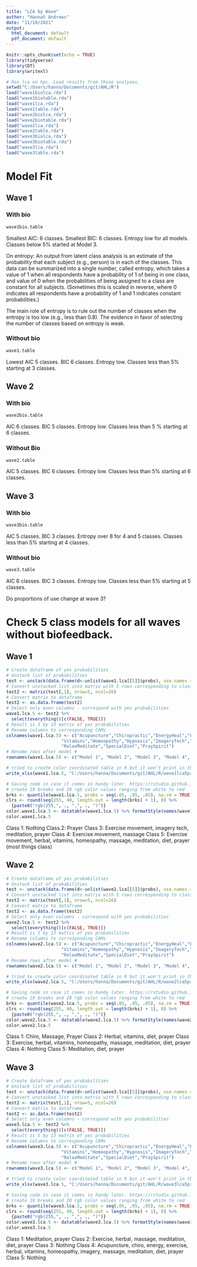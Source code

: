 ```yaml
---
title: "LCA by Wave"
author: "Hannah Andrews"
date: "11/10/2021"
output:
  html_document: default
  pdf_document: default
---
```


```r
knitr::opts_chunk$set(echo = TRUE)
library(tidyverse)
library(DT)
library(writexl)
```

```r
# Ran lca on hpc. Load results from those analyses. 
setwd("C:/Users/hanna/Documents/git/AHL/R")
load("wave1biolca.rda")
load("wave1biotable.rda")
load("wave1lca.rda")
load("wave1table.rda")
load("wave2biolca.rda")
load("wave2biotable.rda")
load("wave2lca.rda")
load("wave2table.rda")
load("wave3biolca.rda")
load("wave3biotable.rda")
load("wave3lca.rda")
load("wave3table.rda")
```

# Model Fit 

## Wave 1 

### With bio
```r
wave1bio.table
```
Smallest AIC: 6 classes. Smallest BIC: 6 classes. Entropy low for all models. Classes below 5% started at Model 3. 

On entropy: An output from latent class analysis is an estimate of the probability that each subject (e.g., person) is in each of the classes. This data can be summarized into a single number, called entropy, which takes a value of 1 when all respondents have a probability of 1 of being in one class, and value of 0 when the probabilities of being assigned to a class are constant for all subjects. (Sometimes this is scaled in reverse, where 0 indicates all respondents have a probability of 1 and 1 indicates constant probabilities.)

The main role of entropy is to rule out the number of classes when the entropy is too low (e.g., less than 0.8). The evidence in favor of selecting the number of classes based on entropy is weak.

### Without bio
```r
wave1.table
```
Lowest AIC 5 classes. BIC 6 classes. Entropy low. Classes less than 5% starting at 3 classes. 

## Wave 2 

### With bio
```r
wave2bio.table
```
AIC 6 classes. BIC 5 classes. Entropy low. Classes less than 5 % starting at 6 classes. 

### Without Bio
```r
wave2.table
```
AIC 5 classes. BIC 6 classes. Entropy low. Classes less than 5% starting at 6 classes. 

## Wave 3 

### With bio
```r
wave3bio.table
```
AIC 5 classes. BIC 3 classes. Entropy over 8 for 4 and 5 classes. Classes less than 5% starting at 4 classes. 

### Without bio
```r
wave3.table
```
AIC 6 classes. BIC 3 classes. Entropy low. Classes less than 5% starting at 5 classes. 

Do proportions of use change at wave 3?

# Check 5 class models for all waves without biofeedback. 

## Wave 1
```r
# Create dataframe of yes probabilities 
# Unstack list of probabilities
test <- unstack(data.frame(d<-unlist(wave1.lca[[5]]$probs), use.names = TRUE))
# Convert unstacked list into matrix with 5 rows corresponding to classes and 26 columns corresponding to no yes probabilities
test2 <- matrix(test[,1], nrow=5, ncol=26)
# Convert matrix to dataframe
test2 <- as.data.frame(test2)
# Select only even columns - correspond with yes probabilities
wave1.lca.5 <- test2 %>%
  select(everything()[c(FALSE, TRUE)])
# Result is 5 by 13 matrix of yes probabilities 
# Rename columns to corresponding CAMs
colnames(wave1.lca.5) <- c("Acupuncture","Chiropractic","EnergyHeal","ExerciseMove","Herbal",
                     "Vitamins","Homeopathy","Hypnosis","ImageryTech","Massage",
                     "RelaxMeditate","SpecialDiet","PraySpirit")
# Rename rows after model #
rownames(wave1.lca.5) <- c("Model 1", "Model 2", "Model 3", "Model 4", "Model 5")

# tried to create color coordinated table in R but it won't print in the rmarkdown output. Do it in excel because it'll be easier to view. 
write_xlsx(wave1.lca.5, "C:/Users/hanna/Documents/git/AHL/R/wave1lca5probs.xlsx")

# Saving code in case it comes in handy later. https://rstudio.github.io/DT/010-style.html
# create 19 breaks and 20 rgb color values ranging from white to red
brks <- quantile(wave1.lca.5, probs = seq(.05, .95, .05), na.rm = TRUE)
clrs <- round(seq(255, 40, length.out = length(brks) + 1), 0) %>%
  {paste0("rgb(255,", ., ",", ., ")")}
color.wave1.lca.5 <- datatable(wave1.lca.5) %>% formatStyle(names(wave1.lca.5), backgroundColor = styleInterval(brks, clrs))
color.wave1.lca.5
```
Class 1: Nothing
Class 2: Prayer 
Class 3: Exercise movement, imagery tech, meditation, prayer
Class 4: Exercise movement, massage
Class 5: Exercise movement, herbal, vitamins, homeopathy, massage, meditation, diet, prayer (most things class)

## Wave 2
```r
# Create dataframe of yes probabilities 
# Unstack list of probabilities
test <- unstack(data.frame(d<-unlist(wave2.lca[[5]]$probs), use.names = TRUE))
# Convert unstacked list into matrix with 5 rows corresponding to classes and 26 columns corresponding to no yes probabilities
test2 <- matrix(test[,1], nrow=5, ncol=26)
# Convert matrix to dataframe
test2 <- as.data.frame(test2)
# Select only even columns - correspond with yes probabilities
wave2.lca.5 <- test2 %>%
  select(everything()[c(FALSE, TRUE)])
# Result is 5 by 13 matrix of yes probabilities 
# Rename columns to corresponding CAMs
colnames(wave2.lca.5) <- c("Acupuncture","Chiropractic","EnergyHeal","ExerciseMove","Herbal",
                     "Vitamins","Homeopathy","Hypnosis","ImageryTech","Massage",
                     "RelaxMeditate","SpecialDiet","PraySpirit")
# Rename rows after model #
rownames(wave2.lca.5) <- c("Model 1", "Model 2", "Model 3", "Model 4", "Model 5")

# tried to create color coordinated table in R but it won't print in the rmarkdown output. Do it in excel because it'll be easier to view. 
write_xlsx(wave2.lca.5, "C:/Users/hanna/Documents/git/AHL/R/wave2lca5probs.xlsx")

# Saving code in case it comes in handy later. https://rstudio.github.io/DT/010-style.html
# create 19 breaks and 20 rgb color values ranging from white to red
brks <- quantile(wave2.lca.5, probs = seq(.05, .95, .05), na.rm = TRUE)
clrs <- round(seq(255, 40, length.out = length(brks) + 1), 0) %>%
  {paste0("rgb(255,", ., ",", ., ")")}
color.wave2.lca.5 <- datatable(wave2.lca.5) %>% formatStyle(names(wave2.lca.5), backgroundColor = styleInterval(brks, clrs))
color.wave2.lca.5
```
Class 1: Chiro, Massage, Prayer
Class 2: Herbal, vitamins, diet, prayer
Class 3: Exercise, herbal, vitamins, homeopathy, massage, meditation, diet, prayer
Class 4: Nothing
Class 5: Meditation, diet, prayer

## Wave 3 
```r
# Create dataframe of yes probabilities 
# Unstack list of probabilities
test <- unstack(data.frame(d<-unlist(wave3.lca[[5]]$probs), use.names = TRUE))
# Convert unstacked list into matrix with 5 rows corresponding to classes and 26 columns corresponding to no yes probabilities
test2 <- matrix(test[,1], nrow=5, ncol=26)
# Convert matrix to dataframe
test2 <- as.data.frame(test2)
# Select only even columns - correspond with yes probabilities
wave3.lca.5 <- test2 %>%
  select(everything()[c(FALSE, TRUE)])
# Result is 5 by 13 matrix of yes probabilities 
# Rename columns to corresponding CAMs
colnames(wave3.lca.5) <- c("Acupuncture","Chiropractic","EnergyHeal","ExerciseMove","Herbal",
                     "Vitamins","Homeopathy","Hypnosis","ImageryTech","Massage",
                     "RelaxMeditate","SpecialDiet","PraySpirit")
# Rename rows after model #
rownames(wave3.lca.5) <- c("Model 1", "Model 2", "Model 3", "Model 4", "Model 5")

# tried to create color coordinated table in R but it won't print in the rmarkdown output. Do it in excel because it'll be easier to view. 
write_xlsx(wave3.lca.5, "C:/Users/hanna/Documents/git/AHL/R/wave3lca5probs.xlsx")

# Saving code in case it comes in handy later. https://rstudio.github.io/DT/010-style.html
# create 19 breaks and 20 rgb color values ranging from white to red
brks <- quantile(wave3.lca.5, probs = seq(.05, .95, .05), na.rm = TRUE)
clrs <- round(seq(255, 40, length.out = length(brks) + 1), 0) %>%
  {paste0("rgb(255,", ., ",", ., ")")}
color.wave3.lca.5 <- datatable(wave3.lca.5) %>% formatStyle(names(wave3.lca.5), backgroundColor = styleInterval(brks, clrs))
color.wave3.lca.5
```
Class 1: Meditation, prayer 
Class 2: Exercise, herbal, massage, meditation, diet, prayer
Class 3: Nothing
Class 4: Acupuncture, chiro, energy, exercise, herbal, vitamins, homeopathy, imagery, massage, meditation, diet, prayer
Class 5: Nothing 
